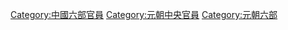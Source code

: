 [[Category:中國六部官員|Category:中國六部官員]]
[[Category:元朝中央官員|Category:元朝中央官員]]
[[Category:元朝六部|Category:元朝六部]]